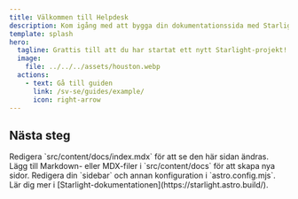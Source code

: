 ```yaml
---
title: Välkommen till Helpdesk
description: Kom igång med att bygga din dokumentationssida med Starlight.
template: splash
hero:
  tagline: Grattis till att du har startat ett nytt Starlight-projekt!
  image:
    file: ../../../assets/houston.webp
  actions:
    - text: Gå till guiden
      link: /sv-se/guides/example/
      icon: right-arrow
---
```



## Nästa steg

<CardGrid stagger>
  <Card title="Uppdatera innehåll" icon="pencil">
    Redigera `src/content/docs/index.mdx` för att se den här sidan ändras.
  </Card>
  <Card title="Lägg till nytt innehåll" icon="add-document">
    Lägg till Markdown- eller MDX-filer i `src/content/docs` för att skapa nya
    sidor.
  </Card>
  <Card title="Konfigurera din sida" icon="setting">
    Redigera din `sidebar` och annan konfiguration i `astro.config.mjs`.
  </Card>
  <Card title="Läs dokumentationen" icon="open-book">
    Lär dig mer i [Starlight-dokumentationen](https://starlight.astro.build/).
  </Card>
</CardGrid>
